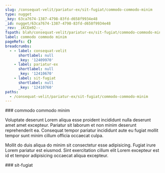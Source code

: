 ```yaml
---
slug: /consequat-velit/pariatur-ex/sit-fugiat/commodo-commodo-minim
type: nugget
_key: 63ca7674-1387-4798-83fd-d658f9934e48
_id: nugget/63ca7674-1387-4798-83fd-d658f9934e48
_rev: _iKCEm92--_
fspath: blah/consequat-velit/pariatur-ex/sit-fugiat/commodo-commodo-minim.md
label: commodo commodo minim
pageRefs: {}
breadcrumbs:
  - - label: consequat-velit
      shortlabel: null
      _key: '12409970'
    - label: pariatur-ex
      shortlabel: null
      _key: '12410670'
    - label: sit-fugiat
      shortlabel: null
      _key: '12410760'
paths:
  - /consequat-velit/pariatur-ex/sit-fugiat/commodo-commodo-minim
---
```


<NuggetArea>
<Nugget slug="/consequat-velit/pariatur-ex/sit-fugiat/commodo-commodo-minim" type="nugget" _key="63ca7674-1387-4798-83fd-d658f9934e48" _id="nugget/63ca7674-1387-4798-83fd-d658f9934e48" _rev="_iKCEm92--_" fspath="blah/consequat-velit/pariatur-ex/sit-fugiat/commodo-commodo-minim.md" label="commodo commodo minim" paths="/consequat-velit/pariatur-ex/sit-fugiat/commodo-commodo-minim">
<NuggetBody>
### commodo commodo minim

Voluptate deserunt Lorem aliqua esse proident incididunt nulla deserunt amet amet excepteur. Pariatur sit laborum et non minim deserunt reprehenderit ea. Consequat tempor pariatur incididunt aute eu fugiat mollit tempor sunt minim cillum officia occaecat culpa.

Mollit do duis aliqua do minim sit consectetur esse adipisicing. Fugiat irure Lorem pariatur est eiusmod. Sint exercitation cillum elit Lorem excepteur est id et tempor adipisicing occaecat aliqua excepteur.

</NuggetBody>
<Breadcrumbs>
<Crumbs>
<Crumb _key="12409970" label="consequat-velit" /><Crumb _key="12410670" label="pariatur-ex" /><Crumb _key="12410760" label="sit-fugiat" />
</Crumbs>
</Breadcrumbs>
</Nugget>

<NuggetsInbound>
</NuggetsInbound>
<NuggetsOutbound>
</NuggetsOutbound>
</NuggetArea>
<PassagesInbound>
<Passage direction="inbound" type="passage" _key="12410760" _id="passage/12410760" _rev="_iKCEm9y--B" label="sit-fugiat" passage="sit-fugiat" fspath="blah/consequat-velit/pariatur-ex/sit-fugiat" paths="/consequat-velit/pariatur-ex/sit-fugiat" slug="/consequat-velit/pariatur-ex/sit-fugiat">
<NuggetBody>
### sit-fugiat

</NuggetBody>
<Breadcrumbs>
<Crumbs>
<Crumb _key="12409970" label="consequat-velit" /><Crumb _key="12410670" label="pariatur-ex" />
</Crumbs>
</Breadcrumbs>
</Passage>

</PassagesInbound>
<PassagesOutbound>
</PassagesOutbound>